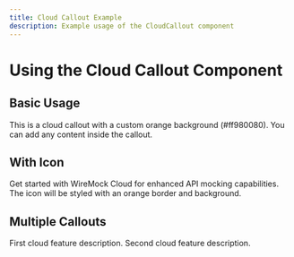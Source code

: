 ```yaml
---
title: Cloud Callout Example
description: Example usage of the CloudCallout component
---
```



# Using the Cloud Callout Component

## Basic Usage

<CloudCallout title="WireMock Cloud">
  This is a cloud callout with a custom orange background (#ff980080).
  You can add any content inside the callout.
</CloudCallout>

## With Icon

<CloudCallout title="Try WireMock Cloud" icon="rocket">
  Get started with WireMock Cloud for enhanced API mocking capabilities.
  The icon will be styled with an orange border and background.
</CloudCallout>

## Multiple Callouts

<CloudCallout title="Feature 1" icon="star">
  First cloud feature description.
</CloudCallout>

<CloudCallout title="Feature 2" icon="puzzle">
  Second cloud feature description.
</CloudCallout>
